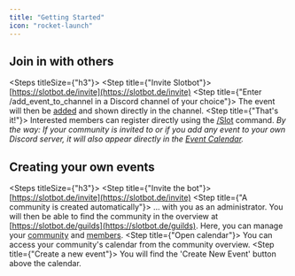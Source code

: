 ```yaml
---
title: "Getting Started"
icon: "rocket-launch"
---
```


## Join in with others

<Steps titleSize={"h3"}>
	<Step title={"Invite Slotbot"}>
		[https://slotbot.de/invite](https://slotbot.de/invite)
	</Step>
	<Step title={"Enter /add_event_to_channel in a Discord channel of your choice"}>
		The event will then be [added](/en/integrations/discord/bot-commands/add-event-to-channel) and shown directly in the channel.
	</Step>
	<Step title={"That's it!"}>
		Interested members can register directly using the [/Slot](/en/integrations/discord/bot-commands/slot) command.
	</Step>
</Steps>
_By the way: If your community is invited to or if you add any event to your own Discord server, it will also appear directly in the [Event Calendar](/en/events/event-calendar)._

<Columns cols={2}>
	<Card title={"Invite the bot"} href={"https://slotbot.de/invite"} img={"/images/start/start-discord.png"}/>
</Columns>

## Creating your own events

<Steps titleSize={"h3"}>
	<Step title={"Invite the bot"}>
		[https://slotbot.de/invite](https://slotbot.de/invite)
	</Step>
	<Step title={"A community is created automatically"}>
		... with you as an administrator. You will then be able to find the community in the overview at [https://slotbot.de/guilds](https://slotbot.de/guilds). Here, you can manage your [community](/en/communities/configuration) and [members](/en/communities/members).
	</Step>
	<Step title={"Open calendar"}>
		You can access your community's calendar from the community overview.
	</Step>
	<Step title={"Create a new event"}>
		You will find the 'Create New Event' button above the calendar.
	</Step>
</Steps>
